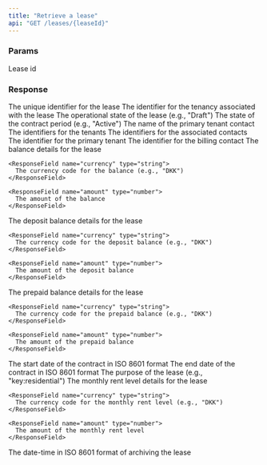 ```yaml
---
title: "Retrieve a lease"
api: "GET /leases/{leaseId}"
---
```


### Params

<ParamField path="leaseId" type="string" required>
  Lease id
</ParamField>

### Response

<ResponseField name="id" type="string">
  The unique identifier for the lease
</ResponseField>

<ResponseField name="tenancyId" type="string">
  The identifier for the tenancy associated with the lease
</ResponseField>

<ResponseField name="operationalState" type="string">
  The operational state of the lease (e.g., "Draft")
</ResponseField>

<ResponseField name="contractPeriodState" type="nullable string">
  The state of the contract period (e.g., "Active")
</ResponseField>

<ResponseField name="primaryTenantContactName" type="nullable string">
  The name of the primary tenant contact
</ResponseField>

<ResponseField name="tenantIds" type="Array of string">
  The identifiers for the tenants
</ResponseField>

<ResponseField name="associatedContactIds" type="Array of string">
  The identifiers for the associated contacts
</ResponseField>

<ResponseField name="primaryTenantId" type="nullable string">
  The identifier for the primary tenant
</ResponseField>

<ResponseField name="billingContactId" type="nullable string">
  The identifier for the billing contact
</ResponseField>

<ResponseField name="balance" type="Balance Object">
  The balance details for the lease
  <Expandable title="properties of Balance Object">

    <ResponseField name="currency" type="string">
      The currency code for the balance (e.g., "DKK")
    </ResponseField>

    <ResponseField name="amount" type="number">
      The amount of the balance
    </ResponseField>

  </Expandable>
</ResponseField>

<ResponseField name="depositBalance" type="Deposit Balance Object">
  The deposit balance details for the lease
  <Expandable title="properties of Deposit Balance Object">

    <ResponseField name="currency" type="string">
      The currency code for the deposit balance (e.g., "DKK")
    </ResponseField>

    <ResponseField name="amount" type="number">
      The amount of the deposit balance
    </ResponseField>

  </Expandable>
</ResponseField>

<ResponseField name="prepaidBalance" type="Prepaid Balance Object">
  The prepaid balance details for the lease
  <Expandable title="properties of Prepaid Balance Object">

    <ResponseField name="currency" type="string">
      The currency code for the prepaid balance (e.g., "DKK")
    </ResponseField>

    <ResponseField name="amount" type="number">
      The amount of the prepaid balance
    </ResponseField>

  </Expandable>
</ResponseField>

<ResponseField name="contractStart" type="nullable date">
  The start date of the contract in ISO 8601 format
</ResponseField>

<ResponseField name="contractEnd" type="nullable date">
  The end date of the contract in ISO 8601 format
</ResponseField>

<ResponseField name="purpose" type="nullable string">
  The purpose of the lease (e.g., "key:residential")
</ResponseField>

<ResponseField name="monthlyRentLevel" type="nullable Monthly Rent Level Object">
  The monthly rent level details for the lease
  <Expandable title="properties of Monthly Rent Level Object">

    <ResponseField name="currency" type="string">
      The currency code for the monthly rent level (e.g., "DKK")
    </ResponseField>

    <ResponseField name="amount" type="number">
      The amount of the monthly rent level
    </ResponseField>

  </Expandable>
</ResponseField>

<ResponseField name="archivedAt" type="nullable datetime">
  The date-time in ISO 8601 format of archiving the lease
</ResponseField>

